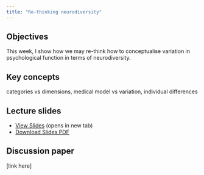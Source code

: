 ```yaml
---
title: "Re-thinking neurodiversity"
---
```


## Objectives

This week, I show how we may re-think how to conceptualise variation in psychological function in terms of neurodiversity.

::: {.callout-note icon="false"}
## Key concepts
categories vs dimensions, medical model vs variation, individual differences

:::

## Lecture slides

- [View Slides](slides/week9/09_neurodiversity_slides.html){target="_blank"} (opens in new tab)
- [Download Slides PDF](slides/week9/09_neurodiversity_slides.pdf){download="09_neurodiversity_slides.pdf"}

## Discussion paper

[link here]
